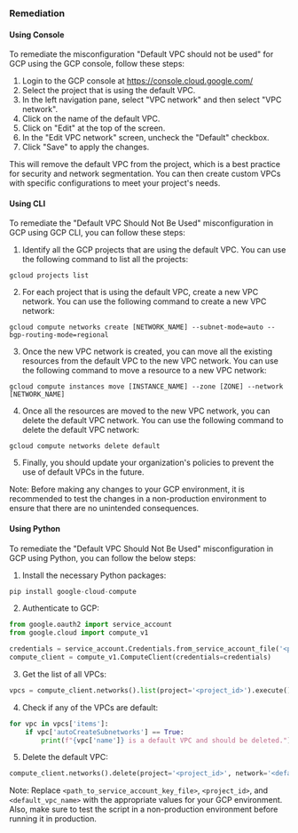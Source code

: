 ### Remediation

#### Using Console

To remediate the misconfiguration "Default VPC should not be used" for GCP using the GCP console, follow these steps:

1. Login to the GCP console at https://console.cloud.google.com/
2. Select the project that is using the default VPC.
3. In the left navigation pane, select "VPC network" and then select "VPC network".
4. Click on the name of the default VPC.
5. Click on "Edit" at the top of the screen.
6. In the "Edit VPC network" screen, uncheck the "Default" checkbox.
7. Click "Save" to apply the changes.

This will remove the default VPC from the project, which is a best practice for security and network segmentation. You can then create custom VPCs with specific configurations to meet your project's needs.

#### Using CLI

To remediate the "Default VPC Should Not Be Used" misconfiguration in GCP using GCP CLI, you can follow these steps:

1. Identify all the GCP projects that are using the default VPC. You can use the following command to list all the projects: 
```
gcloud projects list
```

2. For each project that is using the default VPC, create a new VPC network. You can use the following command to create a new VPC network:
```
gcloud compute networks create [NETWORK_NAME] --subnet-mode=auto --bgp-routing-mode=regional
```

3. Once the new VPC network is created, you can move all the existing resources from the default VPC to the new VPC network. You can use the following command to move a resource to a new VPC network:
```
gcloud compute instances move [INSTANCE_NAME] --zone [ZONE] --network [NETWORK_NAME]
```

4. Once all the resources are moved to the new VPC network, you can delete the default VPC network. You can use the following command to delete the default VPC network:
```
gcloud compute networks delete default
```

5. Finally, you should update your organization's policies to prevent the use of default VPCs in the future. 

Note: Before making any changes to your GCP environment, it is recommended to test the changes in a non-production environment to ensure that there are no unintended consequences.

#### Using Python

To remediate the "Default VPC Should Not Be Used" misconfiguration in GCP using Python, you can follow the below steps:

1. Install the necessary Python packages:

```python
pip install google-cloud-compute
```

2. Authenticate to GCP:

```python
from google.oauth2 import service_account
from google.cloud import compute_v1

credentials = service_account.Credentials.from_service_account_file('<path_to_service_account_key_file>')
compute_client = compute_v1.ComputeClient(credentials=credentials)
```

3. Get the list of all VPCs:

```python
vpcs = compute_client.networks().list(project='<project_id>').execute()
```

4. Check if any of the VPCs are default:

```python
for vpc in vpcs['items']:
    if vpc['autoCreateSubnetworks'] == True:
        print(f"{vpc['name']} is a default VPC and should be deleted.")
```

5. Delete the default VPC:

```python
compute_client.networks().delete(project='<project_id>', network='<default_vpc_name>').execute()
```

Note: Replace `<path_to_service_account_key_file>`, `<project_id>`, and `<default_vpc_name>` with the appropriate values for your GCP environment. Also, make sure to test the script in a non-production environment before running it in production.

